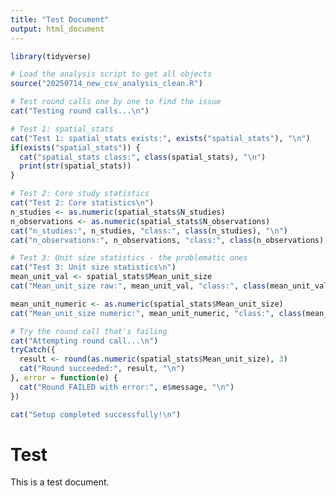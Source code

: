 ```yaml
---
title: "Test Document"
output: html_document
---
```


```r
library(tidyverse)

# Load the analysis script to get all objects
source("20250714_new_csv_analysis_clean.R")

# Test round calls one by one to find the issue
cat("Testing round calls...\n")

# Test 1: spatial_stats
cat("Test 1: spatial_stats exists:", exists("spatial_stats"), "\n")
if(exists("spatial_stats")) {
  cat("spatial_stats class:", class(spatial_stats), "\n")
  print(str(spatial_stats))
}

# Test 2: Core study statistics
cat("Test 2: Core statistics\n")
n_studies <- as.numeric(spatial_stats$N_studies)
n_observations <- as.numeric(spatial_stats$N_observations)
cat("n_studies:", n_studies, "class:", class(n_studies), "\n")
cat("n_observations:", n_observations, "class:", class(n_observations), "\n")

# Test 3: Unit size statistics - the problematic ones
cat("Test 3: Unit size statistics\n")
mean_unit_val <- spatial_stats$Mean_unit_size
cat("Mean_unit_size raw:", mean_unit_val, "class:", class(mean_unit_val), "\n")

mean_unit_numeric <- as.numeric(spatial_stats$Mean_unit_size)
cat("Mean_unit_size numeric:", mean_unit_numeric, "class:", class(mean_unit_numeric), "\n")

# Try the round call that's failing
cat("Attempting round call...\n")
tryCatch({
  result <- round(as.numeric(spatial_stats$Mean_unit_size), 3)
  cat("Round succeeded:", result, "\n")
}, error = function(e) {
  cat("Round FAILED with error:", e$message, "\n")
})

cat("Setup completed successfully!\n")
```

# Test

This is a test document.
